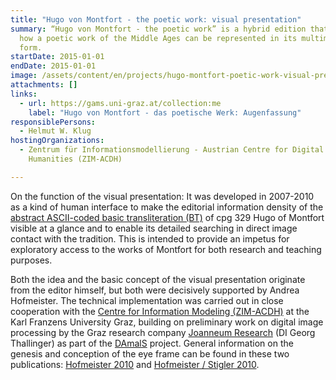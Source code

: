 ```yaml
---
title: "Hugo von Montfort - the poetic work: visual presentation"
summary: “Hugo von Montfort - the poetic work” is a hybrid edition that explores
  how a poetic work of the Middle Ages can be represented in its multimedia
  form.
startDate: 2015-01-01
endDate: 2015-01-01
image: /assets/content/en/projects/hugo-montfort-poetic-work-visual-presentation/hugo_v_montfort_2.png
attachments: []
links:
  - url: https://gams.uni-graz.at/collection:me
    label: "Hugo von Montfort - das poetische Werk: Augenfassung"
responsiblePersons:
  - Helmut W. Klug
hostingOrganizations:
  - Zentrum für Informationsmodellierung - Austrian Centre for Digital
    Humanities (ZIM-ACDH)

---
```

On the function of the visual presentation: It was developed in 2007-2010 as a kind of human interface to make the editorial information density of the [abstract ASCII-coded basic transliteration (BT)](http://www-gewi.uni-graz.at/montfort-edition/index.html?/montfort-edition/btranslit.html) of cpg 329 Hugo of Montfort visible at a glance and to enable its detailed searching in direct image contact with the tradition. This is intended to provide an impetus for exploratory access to the works of Montfort for both research and teaching purposes.

Both the idea and the basic concept of the visual presentation originate from the editor himself, but both were decisively supported by Andrea Hofmeister. The technical implementation was carried out in close cooperation with the [Centre for Information Modeling (ZIM-ACDH)](http://informationsmodellierung.uni-graz.at/) at the Karl Franzens University Graz, building on preliminary work on digital image processing by the Graz research company [Joanneum Research](http://www.joanneum.at/) (DI Georg Thallinger) as part of the [DAmalS](http://www.uni-graz.at/wernfried.hofmeister/damals/index.html) project. General information on the genesis and conception of the eye frame can be found in these two publications: [Hofmeister 2010](http://www-gewi.uni-graz.at/montfort-edition/HOFMEISTER_Hugo_von_Montfort_EDITION-Sonderdruck.pdf) and [Hofmeister / Stigler 2010](http://www-gewi.uni-graz.at/montfort-edition/Hofmeister_Stigler_editio_2010_SONDERDRUCK.pdf).